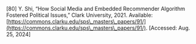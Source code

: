 \[80\]	Y. Shi, “How Social Media and Embedded Recommender Algorithm Fostered Political Issues,” Clark University, 2021\. Available: [https://commons.clarku.edu/sps\_masters\_papers/91/](https://commons.clarku.edu/sps\_masters\_papers/91/). \[Accessed: Aug. 25, 2024\]